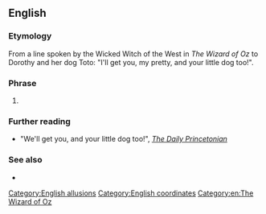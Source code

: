 ==English==

===Etymology===
From a line spoken by the Wicked Witch of the West in ''The Wizard of Oz'' to Dorothy and her dog Toto: "I'll get you, my pretty, and your little dog too!".

===Phrase===
{{en-phrase}}

# {{lb|en|humorous}} {{n-g|A statement that not only will the person being addressed be punished but their conspirators will also.}}

===Further reading===
* "We'll get you, and your little dog too!", ''[https://archive.is/20130628234611/www.dailyprincetonian.com/archives/2007/12/10/news/19654.shtml The Daily Princetonian]''

===See also===
* {{l|en|and the horse you rode in on}}

[[Category:English allusions]]
[[Category:English coordinates]]
[[Category:en:The Wizard of Oz]]